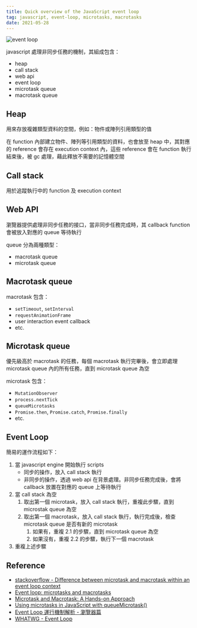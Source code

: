 ```yaml
---
title: Quick overview of the JavaScript event loop
tag: javascript, event-loop, microtasks, macrotasks
date: 2021-05-28
---
```


![event loop](/event-loop.png)

javascript 處理非同步任務的機制，其組成包含：

- heap
- call stack
- web api
- event loop
- microtask queue
- macrotask queue

## Heap

用來存放複雜類型資料的空間，例如：物件或陣列引用類型的值

在 function 內部建立物件、陣列等引用類型的資料，也會放至 heap 中，其對應的 reference 會存在 execution context 內，這些 reference 會在 function 執行結束後，被 gc 處理，藉此釋放不需要的記憶體空間

## Call stack

用於追蹤執行中的 function 及 execution context

## Web API

瀏覽器提供處理非同步任務的接口，當非同步任務完成時，其 callback function 會被放入對應的 queue 等待執行

queue 分為兩種類型：

- macrotask queue
- microtask queue

## Macrotask queue

macrotask 包含：

- `setTimeout`, `setInterval`
- `requestAnimationFrame`
- user interaction event callback
- etc.

## Microtask queue

優先級高於 macrotask 的任務，每個 macrotask 執行完畢後，會立即處理 microtask queue 內的所有任務，直到 microtask queue 為空

microtask 包含：

- `MutationObserver`
- `process.nextTick`
- `queueMicrotasks`
- `Promise.then`, `Promise.catch`, `Promise.finally`
- etc.

## Event Loop

簡易的運作流程如下：

1. 當 javascript engine 開始執行 scripts
    - 同步的操作，放入 call stack 執行
    - 非同步的操作，透過 web api 在背景處理。非同步任務完成後，會將 callback 放置在對應的 queue 上等待執行
1. 當 call stack 為空
    1. 取出第一個 microtask，放入 call stack 執行，重複此步驟，直到 microstak queue 為空
    1. 取出第一個 macrotask，放入 call stack 執行，執行完成後，檢查 microtask queue 是否有新的 microtask
        1. 如果有，重複 2.1 的步驟，直到 microtask queue 為空
        1. 如果沒有，重複 2.2 的步驟，執行下一個 macrotask
1. 重複上述步驟

## Reference

- [stackoverflow - Difference between microtask and macrotask within an event loop context](https://stackoverflow.com/questions/25915634/difference-between-microtask-and-macrotask-within-an-event-loop-context)
- [Event loop: microtasks and macrotasks](https://javascript.info/event-loop)
- [Microtask and Macrotask: A Hands-on Approach](https://blog.bitsrc.io/microtask-and-macrotask-a-hands-on-approach-5d77050e2168)
- [Using microtasks in JavaScript with queueMicrotask()](https://developer.mozilla.org/en-US/docs/Web/API/HTML_DOM_API/Microtask_guide)
- [Event Loop 運行機制解析 - 瀏覽器篇](https://yu-jack.github.io/2020/02/03/javascript-runtime-event-loop-browser/)
- [WHATWG - Event Loop](https://html.spec.whatwg.org/multipage/webappapis.html#event-loops)
